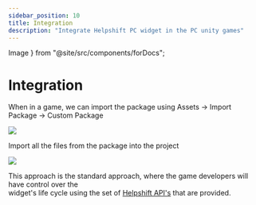 ```yaml
---
sidebar_position: 10
title: Integration
description: "Integrate Helpshift PC widget in the PC unity games"
---
```

  Image
} from "@site/src/components/forDocs";

# Integration

When in a game, we can import the package using Assets -> Import Package -> Custom Package

<Image src="/static/books/pc-widget-unity/integrate-1.png" width="half" />

Import all the files from the package into the project

<Image src="/static/books/pc-widget-unity/integrate-2.png" width="half" />

This approach is the standard approach, where the game developers will have control over the <br/>widget's life cycle using the set of [Helpshift API's](/pc-widget-unity/helpshift-apis/) that are provided.
